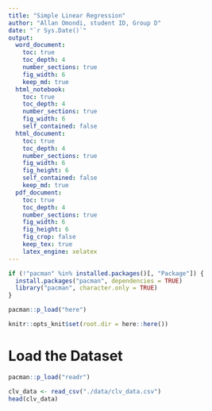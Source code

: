 ```yaml
---
title: "Simple Linear Regression"
author: "Allan Omondi, student ID, Group D"
date: "`r Sys.Date()`"
output:
  word_document:
    toc: true
    toc_depth: 4
    number_sections: true
    fig_width: 6
    keep_md: true
  html_notebook:
    toc: true
    toc_depth: 4
    number_sections: true
    fig_width: 6
    self_contained: false
  html_document:
    toc: true
    toc_depth: 4
    number_sections: true
    fig_width: 6
    fig_height: 6
    self_contained: false
    keep_md: true
  pdf_document: 
    toc: true
    toc_depth: 4
    number_sections: true
    fig_width: 6
    fig_height: 6
    fig_crop: false
    keep_tex: true
    latex_engine: xelatex
---
```


```r
if (!"pacman" %in% installed.packages()[, "Package"]) {
  install.packages("pacman", dependencies = TRUE)
  library("pacman", character.only = TRUE)
}

pacman::p_load("here")

knitr::opts_knit$set(root.dir = here::here())
```

# Load the Dataset

```r
pacman::p_load("readr")

clv_data <- read_csv("./data/clv_data.csv")
head(clv_data)

```

